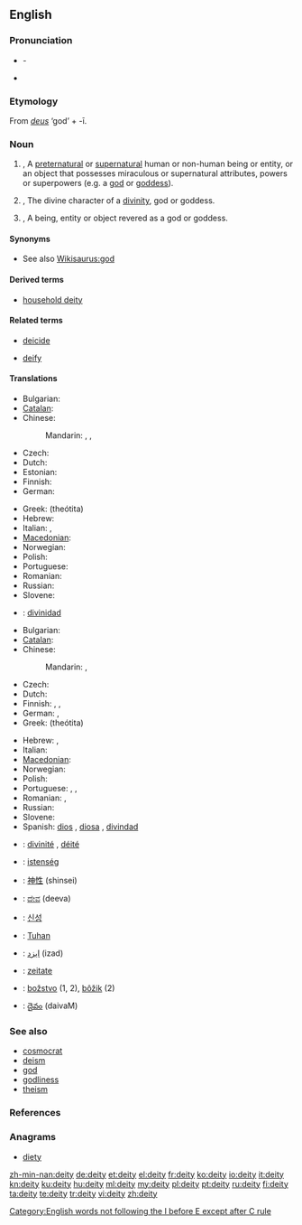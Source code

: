 ==English==
{{wikipedia}}

===Pronunciation===
* {{audio|en-uk-deity1.ogg|More traditional pronunciation (UK/US)}} - {{IPA|/ˈdiːɛti/}}
* {{audio|en-uk-deity2.ogg|Variant becoming more common, but still disapproved of by many <ref>The American Heritage Book of English Usage.
A Practical and Authoritative Guide to Contemporary English.  1996.</ref> (UK/US)}}

===Etymology===
From {{etyl|la}} ''[[deus]]'' ‘god’ + -ī.

===Noun===
{{en-noun|deit|ies}}

# {{mythology}}, {{religion}} A [[preternatural]] or [[supernatural]] human or non-human being or entity, or an object that possesses miraculous or supernatural attributes, powers or superpowers (e.g. a [[god]] or [[goddess]]).
# {{mythology}}, {{religion}} The divine character of a [[divinity]], god or goddess.
# {{mythology}}, {{religion}} A being, entity or object revered as a god or goddess.

{{rfex|all}}

====Synonyms====
* See also [[Wikisaurus:god]]

====Derived terms====
* [[household deity]]

====Related terms====
{{rel-top|Terms etymologically related to ''deity''}}
* [[deicide]]
{{rel-mid}}
* [[deify]]
{{rel-bottom}}

====Translations====
{{trans-top|essential nature of a god, divinity}}
* Bulgarian: {{t|bg|божественост|f}}
* [[Catalan]]: {{t-|ca|deïtat|f}}
* Chinese:
*: Mandarin: {{t-|cmn|神威|tr=shénwēi|sc=Hani}}, {{t|cmn|神力|tr=shénlì|sc=Hani}}, {{t|cmn|神性|tr=shénxìng|sc=Hani}}
* Czech: {{t-|cs|božství|n}}
* Dutch: {{t+|nl|godheid|f}}
* Estonian: {{t-|et|jumalus}}
* Finnish: {{t-|fi|jumaluus}}
* German: {{t+|de|Gottheit|f}}
{{trans-mid}}
* Greek: {{t+|el|θεότητα|f}} (theótita)
* Hebrew: {{t-|he|אלוהות|f|tr=elohút}}
* Italian: {{t+|it|divinità|f}},  {{t-|it|deità|f}}
* [[Macedonian]]: {{t|mk|божественост|f|tr=bóžestvenost}}
* Norwegian: {{t|no|guddom|m}}
* Polish: {{t+|pl|bóstwo|n}}
* Portuguese: {{t+|pt|divindade|f}}
* Romanian: {{t|ro|divinitate|f}}
* Russian: {{t+|ru|божественность|f|tr=božéstv'ennost'}}
* Slovene: {{t+|sl|božanstvo|n}}
* {{ttbc|es}}: [[divinidad]] {{f}}
{{trans-bottom}}

{{trans-top|a powerful entity that possesses numerous miraculous powers}}
* Bulgarian: {{t+|bg|божество|n}}
* [[Catalan]]: {{t-|ca|deïtat|f}}
* Chinese:
*: Mandarin: {{t-|cmn|神|tr=shén|sc=Hani}}, {{t-|cmn|神明|tr=shénmíng|sc=Hani}}
* Czech: {{t-|cs|božstvo|n}}
* Dutch: {{t+|nl|godheid|f}}
* Finnish: {{t+|fi|jumala}}, {{t+|fi|jumalatar}}, {{t-|fi|jumalolento}}
* German: {{t+|de|Gott|m}}, {{t+|de|Gottheit|f}}
* Greek: {{t+|el|θεότητα|f}} (theótita)
{{trans-mid}}
* Hebrew: {{t+|he|אלוהים|tr=Elohím}}, {{t+|he|אל|tr=él}} {{m|s}}
* Italian: {{t+|it|divinità|f}}
* [[Macedonian]]: {{t-|mk|божество|n|tr=bóžestvo}}
* Norwegian: {{t+|no|gud|m}}
* Polish: {{t+|pl|bóstwo|n}}
* Portuguese: {{t+|pt|deus|m}}, {{t+|pt|deusa|f}}, {{t+|pt|divindade|f}}
* Romanian: {{t|ro|dumnezeu|f}}, {{t|ro|divinitate|f}}
* Russian: {{t+|ru|божество|n|tr=božestvó}}
* Slovene: {{t+|sl|božanstvo|n}}
* Spanish: [[dios]] {{m}}, [[diosa]] {{f}}, [[divindad]] {{f}}
{{trans-bottom}}

{{checktrans-top}}
* {{ttbc|fr}}: [[divinité]] {{f}}, [[déité]] {{f}}
* {{ttbc|hu}}: [[istenség]]
* {{ttbc|ja}}: [[神性]] (shinsei)
* {{ttbc|kn}}: [[ದೇವ]] (deeva)
* {{ttbc|ko}}: [[신성]]
{{trans-mid}}
* {{ttbc|ms}}: [[Tuhan]]
* {{ttbc|fa}}: [[ایزد]] (izad)
* {{ttbc|ro}}: [[zeitate]] {{f}}
* {{ttbc|sk}}: [[božstvo]] {{n}} (1, 2), [[bôžik]] {{m}} (2)
* {{ttbc|te}}: [[దైవం]] (daivaM)
{{trans-bottom}}

===See also===
* [[cosmocrat]]
* [[deism]]
* [[god]]
* [[godliness]]
* [[theism]]

===References===
<references/>

===Anagrams===
* [[diety#English|diety]]

[[Category:English words not following the I before E except after C rule]]

[[zh-min-nan:deity]]
[[de:deity]]
[[et:deity]]
[[el:deity]]
[[fr:deity]]
[[ko:deity]]
[[io:deity]]
[[it:deity]]
[[kn:deity]]
[[ku:deity]]
[[hu:deity]]
[[ml:deity]]
[[my:deity]]
[[pl:deity]]
[[pt:deity]]
[[ru:deity]]
[[fi:deity]]
[[ta:deity]]
[[te:deity]]
[[tr:deity]]
[[vi:deity]]
[[zh:deity]]